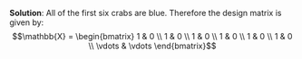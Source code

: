 
\color{blue}

**Solution**:
All of the first six crabs are blue. Therefore the design matrix is given by:
$$\mathbb{X} = \begin{bmatrix}
1 & 0 \\
1 & 0 \\
1 & 0 \\
1 & 0 \\
1 & 0 \\
1 & 0 \\
\vdots & \vdots
\end{bmatrix}$$

\color{black}

